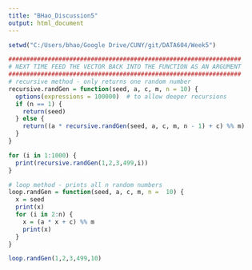 ---
title: "BHao_Discussion5"
output: html_document
---

```{r setup, include=FALSE}
setwd("C:/Users/bhao/Google Drive/CUNY/git/DATA604/Week5")
```

```{r}
#################################################################
# NEXT TIME FEED THE VECTOR BACK INTO THE FUNCTION AS AN ARGUMENT
#################################################################
# recursive method - only returns one random number
recursive.randGen = function(seed, a, c, m, n = 10) {
  options(expressions = 100000)  # to allow deeper recursions
  if (n == 1) {
    return(seed)
  } else {
    return((a * recursive.randGen(seed, a, c, m, n - 1) + c) %% m)
  }
}

for (i in 1:1000) {
  print(recursive.randGen(1,2,3,499,i))
}

# loop method - prints all n random numbers
loop.randGen = function(seed, a, c, m, n =  10) {
  x = seed
  print(x)
  for (i in 2:n) {
    x = (a * x + c) %% m
    print(x)
  }
}

loop.randGen(1,2,3,499,10)
```

